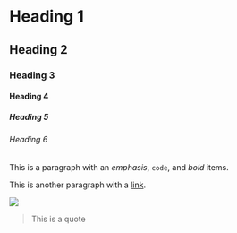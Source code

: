 # Heading 1
## Heading 2
### Heading 3
#### Heading 4
##### Heading 5
###### Heading 6

This is a paragraph with an _emphasis_, `code`, and *bold* items.

This is another paragraph with a [link](..).

![](https://compositor.io/images/iso-hero.jpg)

> This is a quote
